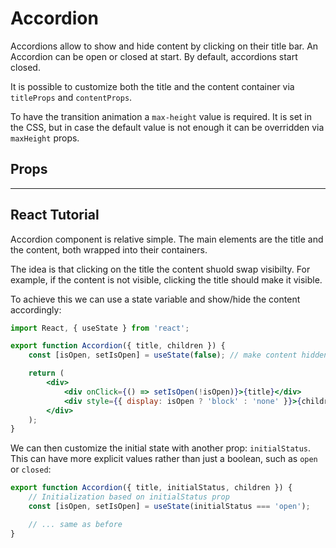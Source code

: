 

<Meta title="Components/Accordion" component={Accordion} />

# Accordion

Accordions allow to show and hide content by clicking on their title bar.
An Accordion can be open or closed at start.
By default, accordions start closed.

It is possible to customize both the title and the content container via `titleProps` and `contentProps`.

To have the transition animation a `max-height` value is required.
It is set in the CSS, but in case the default value is not enough it can be overridden via `maxHeight` props.

<Canvas>
    <Story name="Default">
        <Accordion title="Accordion title">
            <div style={{ padding: 20 }}>
                <Lorem />
            </div>
        </Accordion>
    </Story>
</Canvas>

## Props

<ArgsTable of={Accordion} />

---

## React Tutorial

Accordion component is relative simple.
The main elements are the title and the content, both wrapped into their containers.

The idea is that clicking on the title the content shuold swap visibilty.
For example, if the content is not visible, clicking the title should make it visible.

To achieve this we can use a state variable and show/hide the content accordingly:

```jsx
import React, { useState } from 'react';

export function Accordion({ title, children }) {
    const [isOpen, setIsOpen] = useState(false); // make content hidden by default

    return (
        <div>
            <div onClick={() => setIsOpen(!isOpen)}>{title}</div>
            <div style={{ display: isOpen ? 'block' : 'none' }}>{children}</div>
        </div>
    );
}
```

We can then customize the initial state with another prop: `initialStatus`.
This can have more explicit values rather than just a boolean, such as `open` or `closed`:

```jsx
export function Accordion({ title, initialStatus, children }) {
    // Initialization based on initialStatus prop
    const [isOpen, setIsOpen] = useState(initialStatus === 'open');

    // ... same as before
}
```
